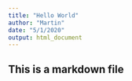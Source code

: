 ```yaml
---
title: "Hello World"
author: "Martin"
date: "5/1/2020"
output: html_document
---
```


## This is a markdown file